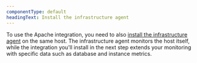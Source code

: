 ```yaml
---
componentType: default
headingText: Install the infrastructure agent
---
```


To use the Apache integration, you need to also [install the infrastructure agent](/docs/infrastructure/install-infrastructure-agent/get-started/install-infrastructure-agent-new-relic/) on the same host. The infrastructure agent monitors the host itself, while the integration you'll install in the next step extends your monitoring with specific data such as database and instance metrics.
